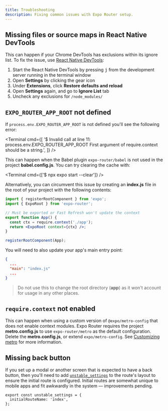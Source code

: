 ```yaml
---
title: Troubleshooting
description: Fixing common issues with Expo Router setup.
---
```



## Missing files or source maps in React Native DevTools

This can happen if your Chrome DevTools has exclusions within its ignore list. To fix the issue, use [React Native DevTools](https://reactnative.dev/docs/react-native-devtools):

1. Start the React Native DevTools by pressing <kbd>j</kbd> from the development server running in the terminal window
2. Open **Settings** by clicking the gear icon
3. Under **Extensions**, click **Restore defaults and reload**
4. Open **Settings** again, and go to **Ignore List** tab
5. Uncheck any exclusions for `/node_modules/`

## `EXPO_ROUTER_APP_ROOT` not defined

If `process.env.EXPO_ROUTER_APP_ROOT` is not defined you'll see the following error:

<Terminal
  cmd={[
    '$ Invalid call at line 11: process.env.EXPO_ROUTER_APP_ROOT First argument of require.context should be a string.',
  ]}
/>

This can happen when the Babel plugin `expo-router/babel` is not used in the project **babel.config.js**. You can try clearing the cache with:

<Terminal cmd={['$ npx expo start --clear']} />

Alternatively, you can circumvent this issue by creating an **index.js** file in the root of your project with the following contents:

```jsx index.js
import { registerRootComponent } from 'expo';
import { ExpoRoot } from 'expo-router';

// Must be exported or Fast Refresh won't update the context
export function App() {
  const ctx = require.context('./app');
  return <ExpoRoot context={ctx} />;
}

registerRootComponent(App);
```

You will need to also update your app's main entry point:

```json package.json
{
  ...
  "main": "index.js"
  ... 
}
```

> Do not use this to change the root directory (**app**) as it won't account for usage in any other places.

## `require.context` not enabled

This can happen when using a custom version of `@expo/metro-config` that does not enable context modules. Expo Router requires the project **metro.config.js** to use `expo-router/metro` as the default configuration. Delete the **metro.config.js**, or extend `expo/metro-config`. See [Customizing metro](/guides/customizing-metro/) for more information.

## Missing back button

If you set up a modal or another screen that is expected to have a back button, then you'll need to add [`unstable_settings`](/router/advanced/router-settings/) to the route's layout to ensure the initial route is configured. Initial routes are somewhat unique to mobile apps and fit awkwardly in the system &mdash; improvements pending.

```tsx app/_layout.tsx
export const unstable_settings = {
  initialRouteName: 'index',
};
```
